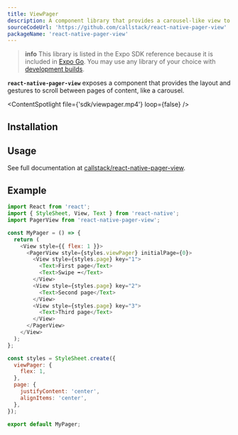 ```yaml
---
title: ViewPager
description: A component library that provides a carousel-like view to swipe through pages of content.
sourceCodeUrl: 'https://github.com/callstack/react-native-pager-view'
packageName: 'react-native-pager-view'
---
```



> **info** This library is listed in the Expo SDK reference because it is included in [Expo Go](https://expo.dev/go). You may use any library of your choice with [development builds](/develop/development-builds/introduction/).

**`react-native-pager-view`** exposes a component that provides the layout and gestures to scroll between pages of content, like a carousel.

<ContentSpotlight file={'sdk/viewpager.mp4'} loop={false} />

<PlatformsSection android emulator ios simulator />

## Installation

<APIInstallSection href="https://github.com/callstack/react-native-pager-view#linking" />

## Usage

See full documentation at [callstack/react-native-pager-view](https://github.com/callstack/react-native-pager-view).

## Example

```js
import React from 'react';
import { StyleSheet, View, Text } from 'react-native';
import PagerView from 'react-native-pager-view';

const MyPager = () => {
  return (
    <View style={{ flex: 1 }}>
      <PagerView style={styles.viewPager} initialPage={0}>
        <View style={styles.page} key="1">
          <Text>First page</Text>
          <Text>Swipe ➡️</Text>
        </View>
        <View style={styles.page} key="2">
          <Text>Second page</Text>
        </View>
        <View style={styles.page} key="3">
          <Text>Third page</Text>
        </View>
      </PagerView>
    </View>
  );
};

const styles = StyleSheet.create({
  viewPager: {
    flex: 1,
  },
  page: {
    justifyContent: 'center',
    alignItems: 'center',
  },
});

export default MyPager;
```
